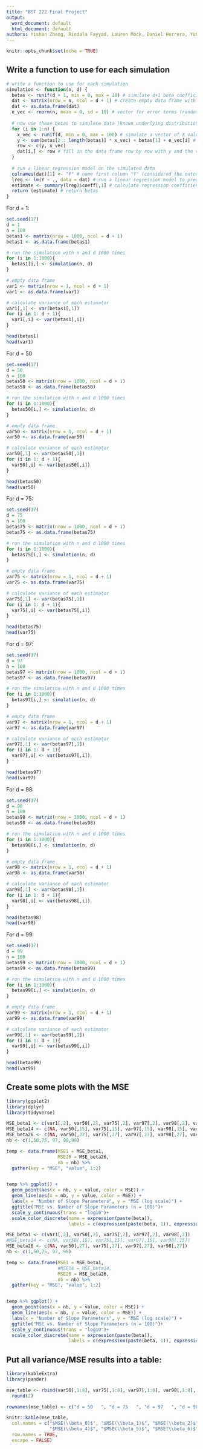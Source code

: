 ```yaml
---
title: "BST 222 Final Project"
output:
  word_document: default
  html_document: default
authors: Yishan Zheng, Rindala Fayyad, Lauren Mock, Daniel Herrera, Yuning Liu, Jinyi Che
---
```


```r
knitr::opts_chunk$set(echo = TRUE)
```

## Write a function to use for each simulation

```r
# write a function to use for each simulation
simulation <- function(n, d) {
  betas <- runif(d + 1, min = 0, max = 10) # simulate d+1 beta coefficients
  dat <- matrix(nrow = n, ncol = d + 1) # create empty data frame with n rows and d+1 columns
  dat <- as.data.frame(dat)
  e_vec <- rnorm(n, mean = 0, sd = 10) # vector for error terms (random noise)
  
  # now use these betas to simulate data (known underlying distribution)
  for (i in 1:n) {
    x_vec <- runif(d, min = 0, max = 100) # simulate a vector of X values from U[0,100]
    y <- sum(betas[2 : length(betas)] * x_vec) + betas[1] + e_vec[i] # Y = B0 + B1X1 + B2X2 + ... + error
    row <- c(y, x_vec) 
    dat[i,] <- row # fill in the data frame row by row with y and the vector of X values
  }
  
  # run a linear regression model on the simulated data
  colnames(dat)[1] <- "Y" # name first column "Y" (considered the outcome)
  lreg <- lm(Y ~ ., data = dat) # run a linear regression model to predict Y given the Xs
  estimate <- summary(lreg)$coeff[,1] # calculate regression coefficients (betas)
  return (estimate) # return betas
}
```


For d = 1:

```r

set.seed(17)
d = 1
n = 100
betas1 <- matrix(nrow = 1000, ncol = d + 1)
betas1 <- as.data.frame(betas1)

# run the simulation with n and d 1000 times
for (i in 1:1000){
  betas1[i,] <- simulation(n, d)
}

# empty data frame
var1 <- matrix(nrow = 1, ncol = d + 1)
var1 <- as.data.frame(var1)

# calculate variance of each estimator
var1[,1] <- var(betas1[,1])
for (i in 1: d + 1){
  var1[,i] <- var(betas1[,i])
}

head(betas1)
head(var1)

```


For d = 50

```r
set.seed(17)
d = 50
n = 100
betas50 <- matrix(nrow = 1000, ncol = d + 1)
betas50 <- as.data.frame(betas50)

# run the simulation with n and d 1000 times
for (i in 1:1000){
  betas50[i,] <- simulation(n, d)
}

# empty data frame
var50 <- matrix(nrow = 1, ncol = d + 1)
var50 <- as.data.frame(var50)

# calculate variance of each estimator
var50[,1] <- var(betas50[,1])
for (i in 1: d + 1){
  var50[,i] <- var(betas50[,i])
}

head(betas50)
head(var50)
```

For d = 75:

```r
set.seed(17)
d = 75
n = 100
betas75 <- matrix(nrow = 1000, ncol = d + 1)
betas75 <- as.data.frame(betas75)

# run the simulation with n and d 1000 times
for (i in 1:1000){
  betas75[i,] <- simulation(n, d)
}

# empty data frame
var75 <- matrix(nrow = 1, ncol = d + 1)
var75 <- as.data.frame(var75)

# calculate variance of each estimator
var75[,1] <- var(betas75[,1])
for (i in 1: d + 1){
  var75[,i] <- var(betas75[,i])
}

head(betas75)
head(var75)

```

For d = 97:

```r
set.seed(17)
d = 97
n = 100
betas97 <- matrix(nrow = 1000, ncol = d + 1)
betas97 <- as.data.frame(betas97)

# run the simulation with n and d 1000 times
for (i in 1:1000){
  betas97[i,] <- simulation(n, d)
}

# empty data frame
var97 <- matrix(nrow = 1, ncol = d + 1)
var97 <- as.data.frame(var97)

# calculate variance of each estimator
var97[,1] <- var(betas97[,1])
for (i in 1: d + 1){
  var97[,i] <- var(betas97[,i])
}

head(betas97)
head(var97)

```


For d = 98:

```r
set.seed(17)
d = 98
n = 100
betas98 <- matrix(nrow = 1000, ncol = d + 1)
betas98 <- as.data.frame(betas98)

# run the simulation with n and d 1000 times
for (i in 1:1000){
  betas98[i,] <- simulation(n, d)
}

# empty data frame
var98 <- matrix(nrow = 1, ncol = d + 1)
var98 <- as.data.frame(var98)

# calculate variance of each estimator
var98[,1] <- var(betas98[,1])
for (i in 1: d + 1){
  var98[,i] <- var(betas98[,i])
}

head(betas98)
head(var98)
```


For d = 99:

```r
set.seed(17)
d = 99
n = 100
betas99 <- matrix(nrow = 1000, ncol = d + 1)
betas99 <- as.data.frame(betas99)

# run the simulation with n and d 1000 times
for (i in 1:1000){
  betas99[i,] <- simulation(n, d)
}

# empty data frame
var99 <- matrix(nrow = 1, ncol = d + 1)
var99 <- as.data.frame(var99)

# calculate variance of each estimator
var99[,1] <- var(betas99[,1])
for (i in 1: d + 1){
  var99[,i] <- var(betas99[,i])
}

head(betas99)
head(var99)

```


## Create some plots with the MSE

```r
library(ggplot2)
library(dplyr)
library(tidyverse)

MSE_beta1 <- c(var1[,2], var50[,2], var75[,2], var97[,2], var98[,2], var99[,2])
MSE_beta14 <- c(NA, var50[,15], var75[,15], var97[,15], var98[,15], var99[,15])
MSE_beta26 <- c(NA, var50[,27], var75[,27], var97[,27], var98[,27], var99[,27])
nb <- c(1,50,75, 97, 98,99)

temp <- data.frame(MSE1 = MSE_beta1, 
                   MSE26 = MSE_beta26,
                   nb = nb) %>%
  gather(key = "MSE", "value", 1:2)


temp %>% ggplot() +
  geom_point(aes(x = nb, y = value, color = MSE)) +
  geom_line(aes(x = nb, y = value, color = MSE)) +
  labs(x = "Number of Slope Parameters", y = "MSE (log scale)") + 
  ggtitle("MSE vs. Number of Slope Parameters (n = 100)")+
  scale_y_continuous(trans = "log10")+
  scale_color_discrete(name = expression(paste(beta)), 
                       labels = c(expression(paste(beta, 1)), expression(paste(beta, 26))))
```

```r
MSE_beta1 <- c(var1[,2], var50[,2], var75[,2], var97[,2], var98[,2])
#MSE_beta14 <- c(NA, var50[,15], var75[,15], var97[,15], var98[,15])
MSE_beta26 <- c(NA, var50[,27], var75[,27], var97[,27], var98[,27])
nb <- c(1,50,75, 97, 98)

temp <- data.frame(MSE1 = MSE_beta1, 
                   #MSE14 = MSE_beta14,
                   MSE26 = MSE_beta26,
                   nb = nb) %>%
  gather(key = "MSE", "value", 1:2)


temp %>% ggplot() +
  geom_point(aes(x = nb, y = value, color = MSE)) +
  geom_line(aes(x = nb, y = value, color = MSE)) +
  labs(x = "Number of Slope Parameters", y = "MSE (log scale)") + 
  ggtitle("MSE vs. Number of Slope Parameters (n = 100)")+
  scale_y_continuous(trans = "log10")+
  scale_color_discrete(name = expression(paste(beta)), 
                       labels = c(expression(paste(beta, 1)), expression(paste(beta, 26))))
```


## Put all variance/MSE results into a table:

```r
library(kableExtra)
library(pander)

mse_table <- rbind(var50[,1:8], var75[,1:8], var97[,1:8], var98[,1:8], var99[,1:8]) %>%
  round(2)

rownames(mse_table) <- c("d = 50   ", "d = 75   ", "d = 97   ", "d = 98   ", "d = 99   ")

knitr::kable(mse_table,
  col.names = c("$MSE(\\beta_0)$", "$MSE(\\beta_1)$", "$MSE(\\beta_2)$", "$MSE(\\beta_3)$",
                "$MSE(\\beta_4)$", "$MSE(\\beta_5)$", "$MSE(\\beta_6)$", "$MSE(\\beta_7)$"),
  row.names = TRUE,
  escape = FALSE) 
```


